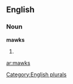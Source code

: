 
==English==

===Noun===
'''mawks'''

# {{plural of|[[mawk]]}}

[[Category:English plurals]]

[[ar:mawks]]